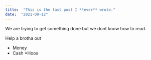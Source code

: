 ```yaml
---
title:  "This is the last post I **ever** wrote."
date:  "2021-09-12"
---
```


We are trying to get something done but we dont know how to read.

Help a brotha out

* Money
* Cash
*Hoos
